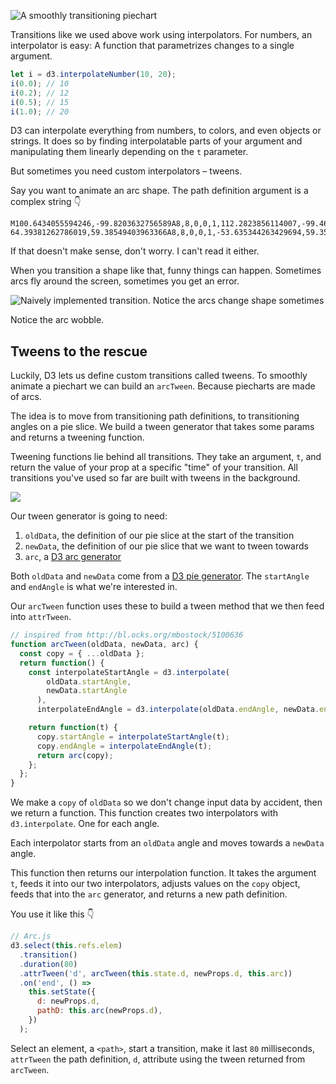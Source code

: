 ![A smoothly transitioning piechart](https://raw.githubusercontent.com/Swizec/react-d3js-es6-ebook/2018-version/manuscript/resources/images/2018/transition-pie.gif)

Transitions like we used above work using interpolators. For numbers, an
interpolator is easy: A function that parametrizes changes to a single
argument.

```javascript
let i = d3.interpolateNumber(10, 20);
i(0.0); // 10
i(0.2); // 12
i(0.5); // 15
i(1.0); // 20
```

D3 can interpolate everything from numbers, to colors, and even objects or
strings. It does so by finding interpolatable parts of your argument and
manipulating them linearly depending on the `t` parameter.

But sometimes you need custom interpolators – tweens.

Say you want to animate an arc shape. The path definition argument is a complex
string 👇

```
M100.6434055594246,-99.8203632756589A8,8,0,0,1,112.2823856114007,-99.46188154973098A150,150,0,0,1,-104.56274177607584,107.54828233063364A8,8,0,0,1,-104.38099615277264,95.90520136696549L-64.39381262786019,59.38549403963366A8,8,0,0,1,-53.635344263429694,59.35696964757701A80,80,0,0,0,61.78081312913049,-50.82451307295977A8,8,0,0,1,62.30830828934212,-61.57007978883599Z
```

If that doesn't make sense, don't worry. I can't read it either.

When you transition a shape like that, funny things can happen. Sometimes arcs
fly around the screen, sometimes you get an error.

![Naively implemented transition. Notice the arcs change shape sometimes](https://raw.githubusercontent.com/Swizec/react-d3js-es6-ebook/2018-version/manuscript/resources/images/2018/naive-transition-d3-pie.gif)

Notice the arc wobble.

## Tweens to the rescue

Luckily, D3 lets us define custom transitions called tweens. To smoothly
animate a piechart we can build an `arcTween`. Because piecharts are made of
arcs.

The idea is to move from transitioning path definitions, to transitioning
angles on a pie slice. We build a tween generator that takes some params and
returns a tweening function.

Tweening functions lie behind all transitions. They take an argument, `t`, and
return the value of your prop at a specific "time" of your transition. All
transitions you've used so far are built with tweens in the background.

![](https://raw.githubusercontent.com/Swizec/react-d3js-es6-ebook/2018-version/manuscript/resources/images/2018/transition-sketch.png)

Our tween generator is going to need:

1.  `oldData`, the definition of our pie slice at the start of the transition
2.  `newData`, the definition of our pie slice that we want to tween towards
3.  `arc`, a
    [D3 arc generator](https://github.com/d3/d3-shape/blob/master/README.md#arcs)

Both `oldData` and `newData` come from a
[D3 pie generator](https://github.com/d3/d3-shape/blob/master/README.md#pies).
The `startAngle` and `endAngle` is what we're interested in.

Our `arcTween` function uses these to build a tween method that we then feed
into `attrTween`.

```javascript
// inspired from http://bl.ocks.org/mbostock/5100636
function arcTween(oldData, newData, arc) {
  const copy = { ...oldData };
  return function() {
    const interpolateStartAngle = d3.interpolate(
        oldData.startAngle,
        newData.startAngle
      ),
      interpolateEndAngle = d3.interpolate(oldData.endAngle, newData.endAngle);

    return function(t) {
      copy.startAngle = interpolateStartAngle(t);
      copy.endAngle = interpolateEndAngle(t);
      return arc(copy);
    };
  };
}
```

We make a `copy` of `oldData` so we don't change input data by accident, then
we return a function. This function creates two interpolators with
`d3.interpolate`. One for each angle.

Each interpolator starts from an `oldData` angle and moves towards a `newData`
angle.

This function then returns our interpolation function. It takes the argument
`t`, feeds it into our two interpolators, adjusts values on the `copy` object,
feeds that into the `arc` generator, and returns a new path definition.

You use it like this 👇

```javascript
// Arc.js
d3.select(this.refs.elem)
  .transition()
  .duration(80)
  .attrTween('d', arcTween(this.state.d, newProps.d, this.arc))
  .on('end', () =>
    this.setState({
      d: newProps.d,
      pathD: this.arc(newProps.d),
    })
  );
```

Select an element, a `<path>`, start a transition, make it last `80`
milliseconds, `attrTween` the path definition, `d`, attribute using the tween
returned from `arcTween`.
